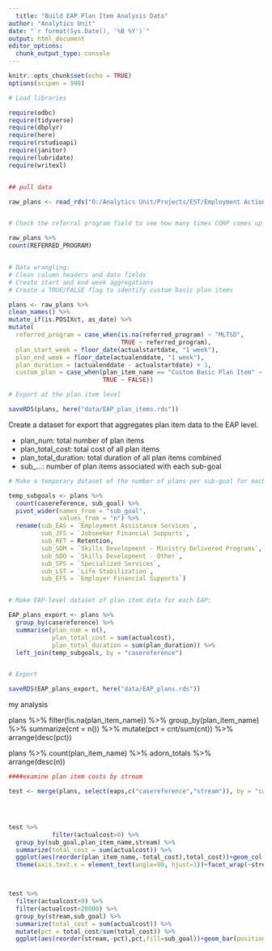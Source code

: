 ```yaml
---
  title: "Build EAP Plan Item Analysis Data"
author: "Analytics Unit"
date: "`r format(Sys.Date(), '%B %Y')`"
output: html_document
editor_options: 
  chunk_output_type: console
---
```

  
  ```r

knitr::opts_chunk$set(echo = TRUE)
options(scipen = 999)

# Load libraries

require(odbc)
require(tidyverse)
require(dbplyr)
require(here)
require(rstudioapi)
require(janitor)
require(lubridate)
require(writexl)


## pull data

raw_plans <- read_rds("O:/Analytics Unit/Projects/EST/Employment Action Plan/data/raw_plans.rds")


# Check the referral program field to see how many times CORP comes up

raw_plans %>%
  count(REFERRED_PROGRAM)


# Data wrangling:
# Clean column headers and date fields
# Create start and end week aggregations
# Create a TRUE/FALSE flag to identify custom basic plan items

plans <- raw_plans %>%
  clean_names() %>%
  mutate_if(is.POSIXct, as_date) %>%
  mutate(
    referred_program = case_when(is.na(referred_program) ~ "MLTSD",
                                 TRUE ~ referred_program),
    plan_start_week = floor_date(actualstartdate, "1 week"),
    plan_end_week = floor_date(actualenddate, "1 week"),
    plan_duration = (actualenddate - actualstartdate) + 1,
    custom_plan = case_when(plan_item_name == "Custom Basic Plan Item" ~ TRUE,
                            TRUE ~ FALSE))

# Export at the plan item level

saveRDS(plans, here("data/EAP_plan_items.rds"))

```


Create a dataset for export that aggregates plan item data to the EAP level.

* plan_num: total number of plan items
* plan_total_cost: total cost of all plan items
* plan_total_duration: total duration of all plan items combined
* sub_...: number of plan items associated with each sub-goal

```r

# Make a temporary dataset of the number of plans per sub-goal for each EAP

temp_subgoals <- plans %>%
  count(casereference, sub_goal) %>%
  pivot_wider(names_from = "sub_goal",
              values_from = "n") %>%
  rename(sub_EAS = `Employment Assistance Services`,
         sub_JFS = `Jobseeker Financial Supports`,
         sub_RET = Retention,
         sub_SDM = `Skills Development - Ministry Delivered Programs`,
         sub_SDO = `Skills Development - Other`,
         sub_SPS = `Specialized Services`,
         sub_LST = `Life Stabilization`,
         sub_EFS = `Employer Financial Supports`)


# Make EAP-level dataset of plan item data for each EAP:

EAP_plans_export <- plans %>%
  group_by(casereference) %>%
  summarise(plan_num = n(),
            plan_total_cost = sum(actualcost),
            plan_total_duration = sum(plan_duration)) %>%
  left_join(temp_subgoals, by = "casereference")


# Export

saveRDS(EAP_plans_export, here("data/EAP_plans.rds"))

```





####### my analysis

plans %>%
  filter(!is.na(plan_item_name)) %>%
  group_by(plan_item_name) %>%
  summarize(cnt = n()) %>%
  mutate(pct = cnt/sum(cnt)) %>%
  arrange(desc(pct))






plans %>%
  count(plan_item_name) %>%
  adorn_totals %>%
  arrange(desc(n))
```r

####examine plan item costs by stream

test <- merge(plans, select(eaps,c("casereference","stream")), by = "casereference")




test %>%
            filter(actualcost>0) %>%
  group_by(sub_goal,plan_item_name,stream) %>%
  summarize(total_cost = sum(actualcost)) %>%
  ggplot(aes(reorder(plan_item_name,-total_cost),total_cost))+geom_col()+
  theme(axis.text.x = element_text(angle=90, hjust=1))+facet_wrap(~stream)



test %>%
  filter(actualcost>0) %>%
  filter(actualcost<20000) %>%
  group_by(stream,sub_goal) %>%
  summarize(total_cost = sum(actualcost)) %>%
  mutate(pct = total_cost/sum(total_cost)) %>%
  ggplot(aes(reorder(stream,-pct),pct,fill=sub_goal))+geom_bar(position = "stack",stat="identity")
  
 
  
  



```
  
  
  
  
  
  